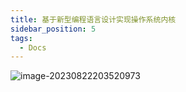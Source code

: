 ```yaml
---
title: 基于新型编程语言设计实现操作系统内核
sidebar_position: 5
tags:
  - Docs
---
```


![image-20230822203520973](https://zhuyaguang-1308110266.cos.ap-shanghai.myqcloud.com/img/image-20230822203520973.png)
